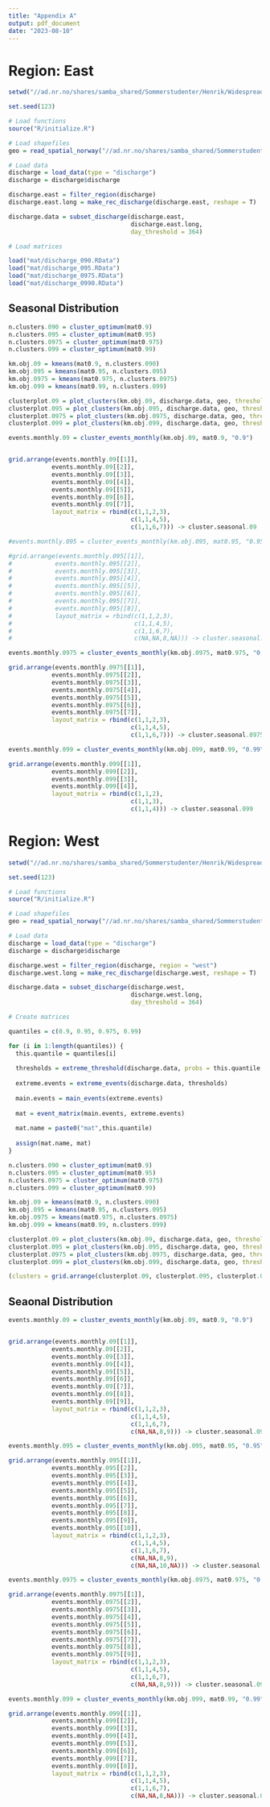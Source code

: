 ```yaml
---
title: "Appendix A"
output: pdf_document
date: "2023-08-10"
---
```


# Region: East

```r
setwd("//ad.nr.no/shares/samba_shared/Sommerstudenter/Henrik/WidespreadExtremeWeather")

set.seed(123)

# Load functions
source("R/initialize.R")

# Load shapefiles
geo = read_spatial_norway("//ad.nr.no/shares/samba_shared/Sommerstudenter/Henrik/Nyttig/Norgeomriss/")

# Load data
discharge = load_data(type = "discharge")
discharge = discharge$discharge

discharge.east = filter_region(discharge)
discharge.east.long = make_rec_discharge(discharge.east, reshape = T)

discharge.data = subset_discharge(discharge.east,
                                  discharge.east.long,
                                  day_threshold = 364)

# Load matrices

load("mat/discharge_090.RData")
load("mat/discharge_095.RData")
load("mat/discharge_0975.RData")
load("mat/discharge_0990.RData")
```


## Seasonal Distribution

```r
n.clusters.090 = cluster_optimum(mat0.9)
n.clusters.095 = cluster_optimum(mat0.95)
n.clusters.0975 = cluster_optimum(mat0.975)
n.clusters.099 = cluster_optimum(mat0.99)

km.obj.09 = kmeans(mat0.9, n.clusters.090)
km.obj.095 = kmeans(mat0.95, n.clusters.095)
km.obj.0975 = kmeans(mat0.975, n.clusters.0975)
km.obj.099 = kmeans(mat0.99, n.clusters.099)

clusterplot.09 = plot_clusters(km.obj.09, discharge.data, geo, threshold_label = "0.9", zoom=T, zoom_padding = 0.5)
clusterplot.095 = plot_clusters(km.obj.095, discharge.data, geo, threshold_label = "0.95", zoom = T, zoom_padding = 0.5)
clusterplot.0975 = plot_clusters(km.obj.0975, discharge.data, geo, threshold_label = "0.975", zoom = T, zoom_padding = 0.5)
clusterplot.099 = plot_clusters(km.obj.099, discharge.data, geo, threshold_label = "0.99", zoom = T, zoom_padding = 0.5)
```

```r
events.monthly.09 = cluster_events_monthly(km.obj.09, mat0.9, "0.9")


grid.arrange(events.monthly.09[[1]], 
            events.monthly.09[[2]],
            events.monthly.09[[3]],
            events.monthly.09[[4]],
            events.monthly.09[[5]],
            events.monthly.09[[6]],
            events.monthly.09[[7]],
            layout_matrix = rbind(c(1,1,2,3),
                                  c(1,1,4,5),
                                  c(1,1,6,7))) -> cluster.seasonal.09

#events.monthly.095 = cluster_events_monthly(km.obj.095, mat0.95, "0.95")

#grid.arrange(events.monthly.095[[1]], 
#            events.monthly.095[[2]],
#            events.monthly.095[[3]],
#            events.monthly.095[[4]],
#            events.monthly.095[[5]],
#            events.monthly.095[[6]],
#            events.monthly.095[[7]],
#            events.monthly.095[[8]],
#            layout_matrix = rbind(c(1,1,2,3),
#                                  c(1,1,4,5),
#                                  c(1,1,6,7),
#                                  c(NA,NA,8,NA))) -> cluster.seasonal.095

events.monthly.0975 = cluster_events_monthly(km.obj.0975, mat0.975, "0.975")

grid.arrange(events.monthly.0975[[1]], 
            events.monthly.0975[[2]],
            events.monthly.0975[[3]],
            events.monthly.0975[[4]],
            events.monthly.0975[[5]],
            events.monthly.0975[[6]],
            events.monthly.0975[[7]],
            layout_matrix = rbind(c(1,1,2,3),
                                  c(1,1,4,5),
                                  c(1,1,6,7))) -> cluster.seasonal.0975

events.monthly.099 = cluster_events_monthly(km.obj.099, mat0.99, "0.99")

grid.arrange(events.monthly.099[[1]], 
            events.monthly.099[[2]],
            events.monthly.099[[3]],
            events.monthly.099[[4]],
            layout_matrix = rbind(c(1,1,2),
                                  c(1,1,3),
                                  c(1,1,4))) -> cluster.seasonal.099

```

# Region: West

```r
setwd("//ad.nr.no/shares/samba_shared/Sommerstudenter/Henrik/WidespreadExtremeWeather")

set.seed(123)

# Load functions
source("R/initialize.R")

# Load shapefiles
geo = read_spatial_norway("//ad.nr.no/shares/samba_shared/Sommerstudenter/Henrik/Nyttig/Norgeomriss/")

# Load data
discharge = load_data(type = "discharge")
discharge = discharge$discharge

discharge.west = filter_region(discharge, region = "west")
discharge.west.long = make_rec_discharge(discharge.west, reshape = T)

discharge.data = subset_discharge(discharge.west,
                                  discharge.west.long,
                                  day_threshold = 364)

# Create matrices

quantiles = c(0.9, 0.95, 0.975, 0.99)

for (i in 1:length(quantiles)) {
  this.quantile = quantiles[i]
  
  thresholds = extreme_threshold(discharge.data, probs = this.quantile, type = "discharge")
  
  extreme.events = extreme_events(discharge.data, thresholds)
  
  main.events = main_events(extreme.events)
  
  mat = event_matrix(main.events, extreme.events)
  
  mat.name = paste0("mat",this.quantile)
  
  assign(mat.name, mat)
}
```


```r
n.clusters.090 = cluster_optimum(mat0.9)
n.clusters.095 = cluster_optimum(mat0.95)
n.clusters.0975 = cluster_optimum(mat0.975)
n.clusters.099 = cluster_optimum(mat0.99)

km.obj.09 = kmeans(mat0.9, n.clusters.090)
km.obj.095 = kmeans(mat0.95, n.clusters.095)
km.obj.0975 = kmeans(mat0.975, n.clusters.0975)
km.obj.099 = kmeans(mat0.99, n.clusters.099)

clusterplot.09 = plot_clusters(km.obj.09, discharge.data, geo, threshold_label = "0.9", zoom=T, zoom_padding = 0.5)
clusterplot.095 = plot_clusters(km.obj.095, discharge.data, geo, threshold_label = "0.95", zoom = T, zoom_padding = 0.5)
clusterplot.0975 = plot_clusters(km.obj.0975, discharge.data, geo, threshold_label = "0.975", zoom = T, zoom_padding = 0.5)
clusterplot.099 = plot_clusters(km.obj.099, discharge.data, geo, threshold_label = "0.99", zoom = T, zoom_padding = 0.5)

(clusters = grid.arrange(clusterplot.09, clusterplot.095, clusterplot.0975, clusterplot.099))

```

## Seaonal Distribution

```r
events.monthly.09 = cluster_events_monthly(km.obj.09, mat0.9, "0.9")


grid.arrange(events.monthly.09[[1]], 
            events.monthly.09[[2]],
            events.monthly.09[[3]],
            events.monthly.09[[4]],
            events.monthly.09[[5]],
            events.monthly.09[[6]],
            events.monthly.09[[7]],
            events.monthly.09[[8]],
            events.monthly.09[[9]],
            layout_matrix = rbind(c(1,1,2,3),
                                  c(1,1,4,5),
                                  c(1,1,6,7),
                                  c(NA,NA,8,9))) -> cluster.seasonal.09

events.monthly.095 = cluster_events_monthly(km.obj.095, mat0.95, "0.95")

grid.arrange(events.monthly.095[[1]], 
            events.monthly.095[[2]],
            events.monthly.095[[3]],
            events.monthly.095[[4]],
            events.monthly.095[[5]],
            events.monthly.095[[6]],
            events.monthly.095[[7]],
            events.monthly.095[[8]],
            events.monthly.095[[9]],
            events.monthly.095[[10]],
            layout_matrix = rbind(c(1,1,2,3),
                                  c(1,1,4,5),
                                  c(1,1,6,7),
                                  c(NA,NA,8,9),
                                  c(NA,NA,10,NA))) -> cluster.seasonal.095

events.monthly.0975 = cluster_events_monthly(km.obj.0975, mat0.975, "0.975")

grid.arrange(events.monthly.0975[[1]], 
            events.monthly.0975[[2]],
            events.monthly.0975[[3]],
            events.monthly.0975[[4]],
            events.monthly.0975[[5]],
            events.monthly.0975[[6]],
            events.monthly.0975[[7]],
            events.monthly.0975[[8]],
            events.monthly.0975[[9]],
            layout_matrix = rbind(c(1,1,2,3),
                                  c(1,1,4,5),
                                  c(1,1,6,7),
                                  c(NA,NA,8,9))) -> cluster.seasonal.0975

events.monthly.099 = cluster_events_monthly(km.obj.099, mat0.99, "0.99")

grid.arrange(events.monthly.099[[1]], 
            events.monthly.099[[2]],
            events.monthly.099[[3]],
            events.monthly.099[[4]],
            events.monthly.099[[5]],
            events.monthly.099[[6]],
            events.monthly.099[[7]],
            events.monthly.099[[8]],
            layout_matrix = rbind(c(1,1,2,3),
                                  c(1,1,4,5),
                                  c(1,1,6,7),
                                  c(NA,NA,8,NA))) -> cluster.seasonal.099
```

